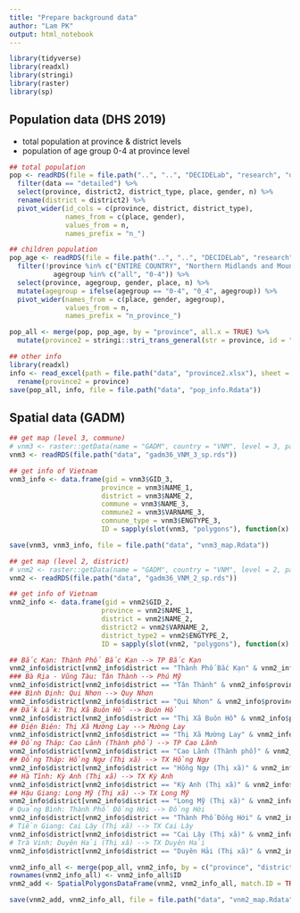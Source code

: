 ```yaml
---
title: "Prepare background data"
author: "Lam PK"
output: html_notebook
---
```


```r
library(tidyverse)
library(readxl)
library(stringi)
library(raster)
library(sp)
```


## Population data (DHS 2019)

* total population at province & district levels
* population of age group 0-4 at province level

```r
## total population 
pop <- readRDS(file = file.path("..", "..", "DECIDELab", "research", "data", "202105_VNMData", "DHS", "DTNOTQ2019_table_01.rds")) %>%
  filter(data == "detailed") %>%
  select(province, district2, district_type, place, gender, n) %>%
  rename(district = district2) %>%
  pivot_wider(id_cols = c(province, district, district_type),
              names_from = c(place, gender),
              values_from = n,
              names_prefix = "n_")

## children population
pop_age <- readRDS(file = file.path("..", "..", "DECIDELab", "research", "data", "202105_VNMData", "DHS", "DTNOTQ2019_table_05.rds")) %>%
  filter(!province %in% c("ENTIRE COUNTRY", "Northern Midlands and Mountains", "Red River Delta", "North and South Central Coast", "Central Highlands", "Southeast", "Mekong River Delta") &
           agegroup %in% c("all", "0-4")) %>%
  select(province, agegroup, gender, place, n) %>%
  mutate(agegroup = ifelse(agegroup == "0-4", "0_4", agegroup)) %>%
  pivot_wider(names_from = c(place, gender, agegroup),
              values_from = n,
              names_prefix = "n_province_")

pop_all <- merge(pop, pop_age, by = "province", all.x = TRUE) %>%
  mutate(province2 = stringi::stri_trans_general(str = province, id = "Latin-ASCII"))

## other info
library(readxl)
info <- read_excel(path = file.path("data", "province2.xlsx"), sheet = "data") %>%
  rename(province2 = province)
save(pop_all, info, file = file.path("data", "pop_info.Rdata"))
```

## Spatial data (GADM)

```r
## get map (level 3, commune)
# vnm3 <- raster::getData(name = "GADM", country = "VNM", level = 3, path = file.path("data"))
vnm3 <- readRDS(file.path("data", "gadm36_VNM_3_sp.rds"))

## get info of Vietnam
vnm3_info <- data.frame(gid = vnm3$GID_3, 
                       province = vnm3$NAME_1, 
                       district = vnm3$NAME_2, 
                       commune = vnm3$NAME_3, 
                       commune2 = vnm3$VARNAME_3, 
                       comnune_type = vnm3$ENGTYPE_3,
                       ID = sapply(slot(vnm3, "polygons"), function(x) slot(x, "ID")))

save(vnm3, vnm3_info, file = file.path("data", "vnm3_map.Rdata"))

## get map (level 2, district)
# vnm2 <- raster::getData(name = "GADM", country = "VNM", level = 2, path = file.path("data"))
vnm2 <- readRDS(file.path("data", "gadm36_VNM_2_sp.rds"))

## get info of Vietnam
vnm2_info <- data.frame(gid = vnm2$GID_2, 
                       province = vnm2$NAME_1, 
                       district = vnm2$NAME_2, 
                       district2 = vnm2$VARNAME_2, 
                       district_type2 = vnm2$ENGTYPE_2,
                       ID = sapply(slot(vnm2, "polygons"), function(x) slot(x, "ID")))

## Bắc Kạn: Thành Phố Bắc Kạn --> TP Bắc Kạn
vnm2_info$district[vnm2_info$district == "Thành Phố Bắc Kạn" & vnm2_info$province == "Bắc Kạn"] <- "TP Bắc Kạn"
### Bà Rịa - Vũng Tàu: Tân Thành --> Phú Mỹ
vnm2_info$district[vnm2_info$district == "Tân Thành" & vnm2_info$province == "Bà Rịa - Vũng Tàu"] <- "Phú Mỹ"
### Bình Định: Qui Nhơn --> Quy Nhơn
vnm2_info$district[vnm2_info$district == "Qui Nhơn" & vnm2_info$province == "Bình Định"] <- "Quy Nhơn"
## Đắk Lắk: Thị Xã Buôn Hồ --> Buôn Hồ
vnm2_info$district[vnm2_info$district == "Thị Xã Buôn Hồ" & vnm2_info$province == "Đắk Lắk"] <- "Buôn Hồ"
## Điện Biên: Thị Xã Mường Lay --> Mường Lay
vnm2_info$district[vnm2_info$district == "Thị Xã Mường Lay" & vnm2_info$province == "Điện Biên"] <- "Mường Lay"
## Đồng Tháp: Cao Lãnh (Thành phố) --> TP Cao Lãnh
vnm2_info$district[vnm2_info$district == "Cao Lãnh (Thành phố)" & vnm2_info$province == "Đồng Tháp"] <- "TP Cao Lãnh"
## Đồng Tháp: Hồng Ngự (Thị xã) --> TX Hồng Ngự
vnm2_info$district[vnm2_info$district == "Hồng Ngự (Thị xã)" & vnm2_info$province == "Đồng Tháp"] <- "TX Hồng Ngự"
## Hà Tĩnh: Kỳ Anh (Thị xã) --> TX Kỳ Anh
vnm2_info$district[vnm2_info$district == "Kỳ Anh (Thị xã)" & vnm2_info$province == "Hà Tĩnh"] <- "TX Kỳ Anh"
## Hậu Giang: Long Mỹ (Thị xã) --> TX Long Mỹ
vnm2_info$district[vnm2_info$district == "Long Mỹ (Thị xã)" & vnm2_info$province == "Hậu Giang"] <- "TX Long Mỹ"
# Quảng Bình: Thành Phố Đồng Hới --> Đồng Hới
vnm2_info$district[vnm2_info$district == "Thành Phố Đồng Hới" & vnm2_info$province == "Quảng Bình"] <- "Đồng Hới"
# Tiền Giang: Cai Lậy (Thị xã) --> TX Cai Lậy
vnm2_info$district[vnm2_info$district == "Cai Lậy (Thị xã)" & vnm2_info$province == "Tiền Giang"] <- "TX Cai Lậy"
# Trà Vinh: Duyên Hải (Thị xã) --> TX Duyên Hải
vnm2_info$district[vnm2_info$district == "Duyên Hải (Thị xã)" & vnm2_info$province == "Trà Vinh"] <- "TX Duyên Hải"

vnm2_info_all <- merge(pop_all, vnm2_info, by = c("province", "district"), all.y = TRUE)
rownames(vnm2_info_all) <- vnm2_info_all$ID
vnm2_add <- SpatialPolygonsDataFrame(vnm2, vnm2_info_all, match.ID = TRUE)

save(vnm2_add, vnm2_info_all, file = file.path("data", "vnm2_map.Rdata"))
```

